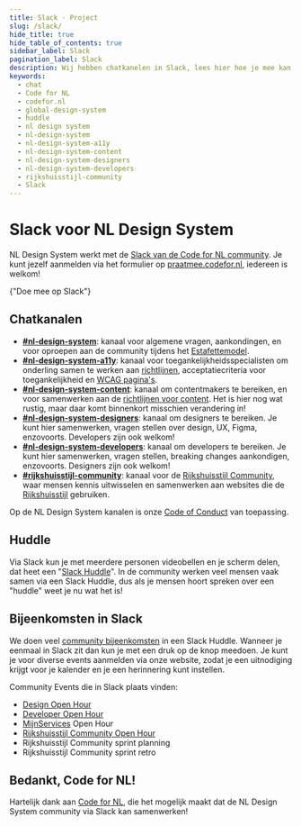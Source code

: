 ```yaml
---
title: Slack · Project
slug: /slack/
hide_title: true
hide_table_of_contents: true
sidebar_label: Slack
pagination_label: Slack
description: Wij hebben chatkanelen in Slack, lees hier hoe je mee kan doen.
keywords:
  - chat
  - Code for NL
  - codefor.nl
  - global-design-system
  - huddle
  - nl design system
  - nl-design-system
  - nl-design-system-a11y
  - nl-design-system-content
  - nl-design-system-designers
  - nl-design-system-developers
  - rijkshuisstijl-community
  - Slack
---
```



# Slack voor NL Design System

NL Design System werkt met de [Slack van de Code for NL community](https://codefornl.slack.com/). Je kunt jezelf aanmelden via het formulier op [praatmee.codefor.nl](https://praatmee.codefor.nl), iedereen is welkom!

<ActionGroup>
  <ButtonLink href="https://praatmee.codefor.nl/" appearance="primary-action">
    {"Doe mee op Slack"}
    <IconChevronRight />
  </ButtonLink>
</ActionGroup>

## Chatkanalen

- **[#nl-design-system](https://codefornl.slack.com/archives/C7KDQRXMZ)**: kanaal voor algemene vragen, aankondingen, en voor oproepen aan de community tijdens het [Estafettemodel](/handboek/estafettemodel/).
- **[#nl-design-system-a11y](https://codefornl.slack.com/archives/C07059B0VK7)**: kanaal voor toegankelijkheidsspecialisten om onderling samen te werken aan [richtlijnen](/richtlijnen/), acceptatiecriteria voor toegankelijkheid en [WCAG pagina's](/wcag/).
- **[#nl-design-system-content](https://codefornl.slack.com/archives/C01E0C94QG4)**: kanaal om contentmakers te bereiken, en voor samenwerken aan de [richtlijnen voor content](/richtlijnen/content/). Het is hier nog wat rustig, maar daar komt binnenkort misschien verandering in!
- **[#nl-design-system-designers](https://codefornl.slack.com/archives/C01D78C2E4E)**: kanaal om designers te bereiken. Je kunt hier samenwerken, vragen stellen over design, UX, Figma, enzovoorts. Developers zijn ook welkom!
- **[#nl-design-system-developers](https://codefornl.slack.com/archives/C01DAT4TRPF)**: kanaal om developers te bereiken. Je kunt hier samenwerken, vragen stellen, breaking changes aankondigen, enzovoorts. Designers zijn ook welkom!
- **[#rijkshuisstijl-community](https://codefornl.slack.com/archives/C05AQK9R41G)**: kanaal voor de [Rijkshuisstijl Community](/community/community-sprints/rijkshuisstijl-community/), waar mensen kennis uitwisselen en samenwerken aan websites die de [Rijkshuisstijl](http://rijkshuisstijl.nl) gebruiken.

Op de NL Design System kanalen is onze [Code of Conduct](/coc/) van toepassing.

## Huddle

Via Slack kun je met meerdere personen videobellen en je scherm delen, dat heet een "[Slack Huddle](https://slack.com/intl/en-gb/help/articles/4402059015315-Use-huddles-in-Slack)". In de community werken veel mensen vaak samen via een Slack Huddle, dus als je mensen hoort spreken over een "huddle" weet je nu wat het is!

## Bijeenkomsten in Slack

We doen veel [community bijeenkomsten](https://nldesignsystem.nl/community/events/overzicht/) in een Slack Huddle. Wanneer je eenmaal in Slack zit dan kun je met een druk op de knop meedoen. Je kunt je voor diverse events aanmelden via onze website, zodat je een uitnodiging krijgt voor je kalender en je een herinnering kunt instellen.

Community Events die in Slack plaats vinden:

- [Design Open Hour](/events/design-open-hour/)
- [Developer Open Hour](/events/developer-open-hour/)
- [MijnServices](/community/community-sprints/mijn-services-community/) Open Hour
- [Rijkshuisstijl Community Open Hour](/events/rijkshuisstijl-community-open-hour/)
- Rijkshuisstijl Community sprint planning
- Rijkshuisstijl Community sprint retro

## Bedankt, Code for NL!

Hartelijk dank aan [Code for NL](http://codefor.nl), die het mogelijk maakt dat de NL Design System community via Slack kan samenwerken!
